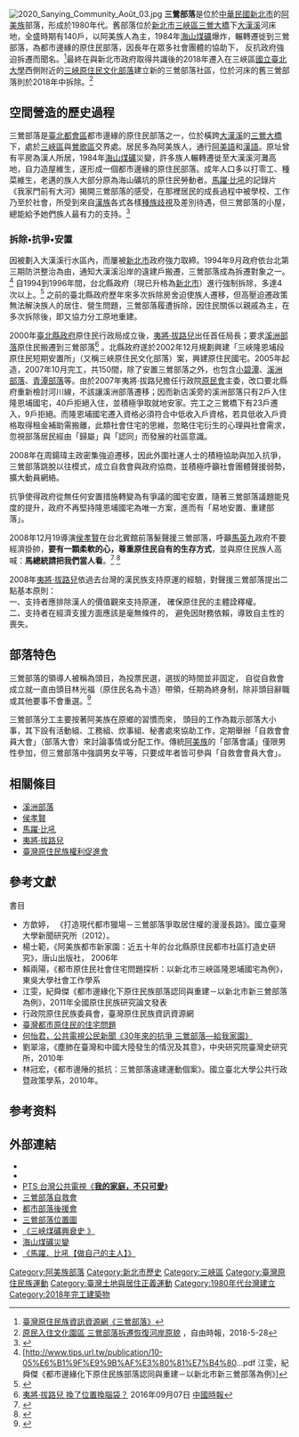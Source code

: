 [[File:2020_Sanying_Community_Août_03.jpg|right]]
'''三鶯部落'''是位於[[中華民國|中華民國]][[新北市|新北市]]的[[阿美族|阿美族]]部落，形成於1980年代。舊部落位於[[新北市|新北市]][[三峽區|三峽區]][[三鶯大橋|三鶯大橋]]下[[大漢溪|大漢溪]]河床地，全盛時期有140戶，以阿美族人為主，1984年[[海山煤礦|海山煤礦]]爆炸，輾轉遷徙到三鶯部落，為都市邊緣的原住民部落，因長年在眾多社會團體的協助下， 反抗政府強迫拆遷而聞名。<ref>[http://www.tipp.org.tw/tribe_detail3.asp?City_No=4&TA_No=&T_ID=470 臺灣原住民族資訊資源網《三鶯部落》]</ref>最終在與新北市政府取得共識後的2018年遷入在三峽區[[國立臺北大學|國立臺北大學]]西側附近的[[三峽原住民文化部落|三峽原住民文化部落]]建立新的三鶯部落社區，位於河床的舊三鶯部落則於2018年中拆除。<ref>[https://news.ltn.com.tw/amp/news/life/breakingnews/2439803 原民入住文化園區 三鶯部落拆遷恢復河岸原貌] {{Wayback|url=https://news.ltn.com.tw/amp/news/life/breakingnews/2439803 |date=20210727020423 }}，自由時報，2018-5-28</ref>

==空間營造的歷史過程==
三鶯部落是[[臺北都會區|臺北都會區]]都市邊緣的原住民部落之一，位於橫跨[[大漢溪|大漢溪]]的[[三鶯大橋|三鶯大橋]]下，處於[[三峽區|三峽區]]與[[鶯歌區|鶯歌區]]交界處。居民多為阿美族人，通行[[阿美語|阿美語]]和[[漢語|漢語]]。原址曾有平房為漢人所居，1984年[[海山煤礦|海山煤礦]]災變，許多族人輾轉遷徙至大漢溪河灘高地，自力造屋維生，遂形成一個都市邊緣的原住民部落。成年人口多以打零工、種菜維生，老邁的族人大部分原為海山礦坑的原住民勞動者。[[馬躍·比吼|馬躍·比吼]]的記錄片《我家門前有大河》揭開三鶯部落的感受，在那裡居民的成長過程中被學校、工作乃至於社會，所受到來自[[漢族|漢族]]各式各樣[[種族歧視|種族歧視]]及差別待遇，但三鶯部落的小屋，總能給予她們族人最有力的支持。<ref>{{Cite web |url=http://activity.pts.org.tw/pts/point/reviews2.aspx?feature_id=7 |title=公共電視紀錄觀點《我的家庭，不只可愛》 |accessdate=2015-08-11 |archive-date=2016-03-04 |archive-url=https://web.archive.org/web/20160304091829/http://activity.pts.org.tw/pts/point/reviews2.aspx?feature_id=7 |dead-url=no }}</ref> 

===拆除•抗爭•安置===
因被劃入大漢溪行水區內，而屢被[[新北市|新北市]]政府強力取締。1994年9月政府依台北第三期防洪整治為由，通知大漢溪沿岸的違建戶搬遷，三鶯部落成為拆遷對象之一。<ref>[http://www.tips.url.tw/publication/10-05%E6%B1%9F%E9%9B%AF%E3%80%81%E7%B4%80...pdf  江雯，紀舜傑《都市邊緣化下原住民族部落認同與重建－以新北市新三鶯部落為例》]{{dead link|date=2018年5月 |bot=InternetArchiveBot |fix-attempted=yes }}</ref>  自1994到1996年間，台北縣政府（現已升格為[[新北市|新北市]]）進行強制拆除，多達4次以上。<ref>{{Cite web |url=http://www.ccswf.org.tw/files/7100/14/2.%E8%B3%B4%E5%85%A9%E9%99%BD.pdf |title=賴兩陽《都市原住民社會住宅問題探析：以新北市三峽區隆恩埔國宅為例》 |accessdate=2015-08-10 |archive-date=2016-03-04 |archive-url=https://web.archive.org/web/20160304102732/http://www.ccswf.org.tw/files/7100/14/2.%E8%B3%B4%E5%85%A9%E9%99%BD.pdf |dead-url=no }}</ref>   之前的臺北縣政府歷年來多次拆除房舍迫使族人遷移，但高壓迫遷政策無法解決族人的居住、營生問題，三鶯部落履遭拆除，因住民關係以親戚為主，在多次拆除後，即又協力分工原地重建。

2000年[[臺北縣政府|臺北縣政府]]原住民行政局成立後，[[夷將·拔路兒|夷將·拔路兒]]出任首任局長；要求[[溪洲部落|溪洲部落]]原住民搬遷到三鶯部落<ref>[https://www.chinatimes.com/newspapers/20160907000413-260102  夷將‧拔路兒 換了位置換腦袋？] {{Wayback|url=https://www.chinatimes.com/newspapers/20160907000413-260102 |date=20181007073733 }}2016年09月07日 [[中國時報|中國時報]]</ref> 。北縣政府遂於2002年12月規劃興建「三峽隆恩埔段原住民短期安置所」（又稱三峽原住民文化部落）案，興建原住民國宅。2005年起造，2007年10月完工，共150間，除了安置三鶯部落之外，也包含[[小碧潭|小碧潭]]、[[溪洲部落|溪洲部落]]、[[青潭部落|青潭部落]]等。由於2007年夷將·拔路兒擔任行政院[[原民會|原民會]]主委，改口要北縣府重新檢討河川線，不該讓溪洲部落遷移；因而新店溪旁的溪洲部落只有2戶入住隆恩埔國宅，40戶拒絕入住，並積極爭取就地安家。完工之三鶯橋下有23戶遷入，9戶拒絕。而隆恩埔國宅遷入資格必須符合中低收入戶資格，若具低收入戶資格取得租金補助需搬離，此類社會住宅的思維，忽略住宅衍生的心理與社會需求，忽視部落居民經由「歸屬」與「認同」而發展的社區意識。

2008年在周鍚瑋主政密集強迫遷移，因此外圍社運人士的積極協助與加入抗爭，三鶯部落跳脫以往模式，成立自救會與政府協商，並積極呼籲社會團體聲援弱勢，擴大動員網絡。

抗爭使得政府從無任何安置措施轉變為有爭議的國宅安置，隨著三鶯部落議題能見度的提升，政府不再堅持隆恩埔國宅為唯一方案，進而有「易地安置、重建部落」。

2008年12月19導演[[侯孝賢|侯孝賢]]在台北賓館前落髮聲援三鶯部落，呼籲[[馬英九|馬英九]]政府不要經濟掛帥，'''要有一顆柔軟的心，尊重原住民自有的生存方式'''，並與原住民族人高喊：'''馬總統請把我們當人看'''。<ref>{{Cite web |url=http://www.epochtimes.com/b5/8/12/19/n2368316.htm |title=《聲援三鶯部落 侯孝賢台北賓館前落髮抗議》 |accessdate=2015-08-10 |archive-date=2015-09-24 |archive-url=https://web.archive.org/web/20150924121528/http://www.epochtimes.com/b5/8/12/19/n2368316.htm |dead-url=no }}</ref> <ref>{{Cite web |url=http://www.appledaily.com.tw/appledaily/article/headline/20081220/31247427 |title=《侯孝賢剃髮聲援三鶯部落  率原住民高喊：馬總統請把我們當人看》 |accessdate=2015-08-11 |archive-date=2015-09-23 |archive-url=https://web.archive.org/web/20150923224826/http://www.appledaily.com.tw/appledaily/article/headline/20081220/31247427 |dead-url=no }}</ref> 

2008年[[夷將·拔路兒|夷將·拔路兒]]依過去台灣的漢民族支持原運的經驗，對聲援三鶯部落提出二點基本原則：<br>
一、支持者應排除漢人的價值觀來支持原運， 確保原住民的主體詮釋權。<br>二、支持者在經濟支援方面應該是毫無條件的， 避免因財務依賴，導致自主性的喪失。

==部落特色==
三鶯部落的領導人被稱為頭目，為投票民選，選拔的時間並非固定， 自從自救會成立就一直由頭目林光福（原住民名為卡造）帶領，任期為終身制，除非頭目辭職或其他要事不會重選。<ref>{{Cite web |url=http://library.taiwanschoolnet.org/cyberfair2013/a920/web/sy%20org/organization.htm |title=《三鶯部落-部落組織》 |accessdate=2015-08-10 |archive-date=2016-03-05 |archive-url=https://web.archive.org/web/20160305122721/http://library.taiwanschoolnet.org/cyberfair2013/a920/web/sy%20org/organization.htm |dead-url=no }}</ref> 

三鶯部落分工主要按著阿美族在原鄉的習慣而來， 頭目的工作為裁示部落大小事，其下設有活動組、工務組、炊事組、秘書處來協助工作，定期舉辦「自救會會員大會」（部落大會）來討論事情或分配工作。傳統[[阿美族|阿美族]]的「部落會議」僅限男性參加，但三鶯部落中強調男女平等，只要成年者皆可參與「自救會會員大會」。

==相關條目==
*  [[溪洲部落|溪洲部落]]
*  [[侯孝賢|侯孝賢]]
*  [[馬躍·比吼|馬躍·比吼]]
*  [[夷將·拔路兒|夷將·拔路兒]]
*  [[臺灣原住民族權利促進會|臺灣原住民族權利促進會]]

== 參考文獻 ==
{{refbegin}}
;書目
*  方歆婷， 《打造現代都市獵場－三鶯部落爭取居住權的漫漫長路》。國立臺灣大學新聞研究所（2012）。 
*  楊士範，《阿美族都市新家園：近五十年的台北縣原住民都市社區打造史研究》，唐山出版社， 2006年
*  賴兩陽，《都市原住民社會住宅問題探析：以新北市三峽區隆恩埔國宅為例》，東吳大學社會工作學系
*  江雯，紀舜傑《都市邊緣化下原住民族部落認同與重建－以新北市新三鶯部落為例》，2011年全國原住民族研究論文發表
*  行政院原住民族委員會，臺灣原住民族資訊資源網
*  [https://web.archive.org/web/20150402214231/http://support-sanying.blogspot.com/2008/02/blog-post_6031.html 臺灣都市原住民的住宅問題]
*  [https://www.peopo.org/news/217207   何怡君，公共電視公民新聞《30年來的抗爭 三鶯部落—給我家園》]{{Wayback|url=https://www.peopo.org/news/217207 |date=20190219014827 }}
*  劉翠溶，《塵肺在臺灣和中國大陸發生的情況及其意》，中央研究院臺灣史研究所，2010年
*  林冠宏，《都市邊陲的抵抗：三鶯部落違建運動個案》。國立臺北大學公共行政暨政策學系，2010年。
{{refend}}

==参考资料==
{{Reflist|2}}

== 外部連結 ==
{{Commons category|Sanying Community}}
{{div col|cols=2}}
* {{youtube|CB5ySPppreQ|   PTS 台灣公共電視《紀錄觀點_我家門前有大河 》 }}
* {{youtube|wP5AaT5X5ag|   PTS 台灣公共電視《2014公視紀錄觀點~~我家門前有大河~~三峽三鶯部落  》 }}
*  [http://activity.pts.org.tw/pts/point/reviews2.aspx?feature_id=7  PTS 台灣公共電視《'''我的家庭，不只可愛'''》]{{Wayback|url=http://activity.pts.org.tw/pts/point/reviews2.aspx?feature_id=7 |date=20160304091829 }}
*[http://sanyingtribe.blogspot.com/ 三鶯部落自救會]{{Wayback|url=http://sanyingtribe.blogspot.com/ |date=20130403071411 }}
*[http://support-sanying.blogspot.com/ 都市部落後援會]{{Wayback|url=http://support-sanying.blogspot.com/ |date=20110830064140 }}
*[http://maps.google.com.tw/maps/ms?ie=UTF8&hl=zh-TW&msa=0&msid=110481468890375120406.00044672c2562661c582e&ll=24.943923,121.356987&spn=0.004154,0.009978&source=embed 三鶯部落位置圖]{{Wayback|url=http://maps.google.com.tw/maps/ms?ie=UTF8&hl=zh-TW&msa=0&msid=110481468890375120406.00044672c2562661c582e&ll=24.943923,121.356987&spn=0.004154,0.009978&source=embed |date=20121108195511 }}
*  [https://web.archive.org/web/20150621032648/http://biodiv.sinica.edu.tw/~shells/PaperDatabase/pdf/20110604001.pdf  《三峽煤礦興衰史 》]
*  [https://web.archive.org/web/20090601101335/http://w2k3.ttcps.tpc.edu.tw/utilt/science/net002/casualty.html 海山煤礦災變]
*  [http://www.mayawbiho.tw/plain/   《馬躍．比吼【做自己的主人】》]{{Wayback|url=http://www.mayawbiho.tw/plain/ |date=20160304123104 }}
{{div col end}}


[[Category:阿美族部落|Category:阿美族部落]]
[[Category:新北市歷史|Category:新北市歷史]]
[[Category:三峽區|Category:三峽區]]
[[Category:臺灣原住民族運動|Category:臺灣原住民族運動]]
[[Category:臺灣土地與居住正義運動|Category:臺灣土地與居住正義運動]]
[[Category:1980年代台灣建立|Category:1980年代台灣建立]]
[[Category:2018年完工建築物|Category:2018年完工建築物]]